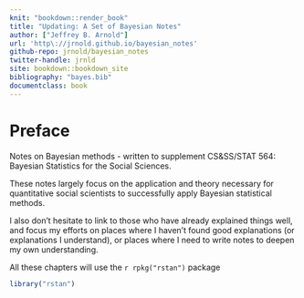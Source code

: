 ```yaml
---
knit: "bookdown::render_book"
title: "Updating: A Set of Bayesian Notes"
author: ["Jeffrey B. Arnold"]
url: 'http\://jrnold.github.io/bayesian_notes'
github-repo: jrnold/bayesian_notes
twitter-handle: jrnld
site: bookdown::bookdown_site
bibliography: "bayes.bib"
documentclass: book
---
```


# Preface {-}

Notes on Bayesian methods - written to supplement CS&SS/STAT 564: Bayesian Statistics for the Social Sciences.

These notes largely focus on the application and theory necessary for quantitative social scientists to successfully apply Bayesian statistical methods.

I also don't hesitate to link to those who have already explained things well, and focus my efforts on places where I haven't found good explanations (or explanations I understand), or places where I need to write notes to deepen my own understanding.


All these chapters will use the `r rpkg("rstan")` package
```r
library("rstan")
```

